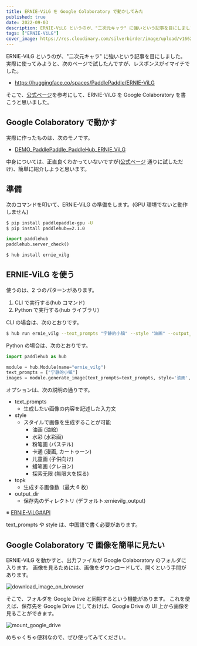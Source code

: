 ```yaml
---
title: ERNIE-ViLG を Google Colaboratory で動かしてみた
published: true
date: 2022-09-03
description: ERNIE-ViLG というのが、"二次元キャラ" に強いという記事を目にしました。実際に使ってみようと、次のページで試したんですが、レスポンスがイマイチでした。そこで、次の記事を参考にして、ERNIE-ViLG を Google Colaboratory で動かすようにしました。
tags: ["ERNIE-ViLG"]
cover_image: https://res.cloudinary.com/silverbirder/image/upload/v1662181776/silver-birder.github.io/blog/ERNIE-ViLG-DEMO.png
---
```


ERNIE-ViLG というのが、"二次元キャラ" に強いという記事を目にしました。
実際に使ってみようと、次のページで試したんですが、レスポンスがイマイチでした。

- https://huggingface.co/spaces/PaddlePaddle/ERNIE-ViLG

そこで、[公式ページ](https://github.com/PaddlePaddle/PaddleHub/tree/develop/modules/image/text_to_image/ernie_vilg)を参考にして、ERNIE-ViLG を Google Colaboratory を書こうと思いました。

## Google Colaboratory で動かす

実際に作ったものは、次のモノです。

- [DEMO_PaddlePaddle_PaddleHub_ERNIE_ViLG](https://colab.research.google.com/github/silverbirder/DEMO-PaddlePaddle-PaddleHub-ERNIE-ViLG/blob/main/src/DEMO_PaddlePaddle_PaddleHub_ERNIE_ViLG.ipynb)

中身については、正直良くわかっていないですが([公式ページ](https://github.com/PaddlePaddle/PaddleHub/tree/develop/modules/image/text_to_image/ernie_vilg) 通りに試しただけ)、簡単に紹介しようと思います。

## 準備

次のコマンドを叩いて、ERNIE-ViLG の準備をします。(GPU 環境でないと動作しません)

```bash
$ pip install paddlepaddle-gpu -U
$ pip install paddlehub==2.1.0
```

```python
import paddlehub
paddlehub.server_check()
```

```bash
$ hub install ernie_vilg
```

## ERNIE-ViLG を使う

使うのは、2 つのパターンがあります。

1. CLI で実行する(hub コマンド)
2. Python で実行する(hub ライブラリ)

CLI の場合は、次のとおりです。

```bash
$ hub run ernie_vilg --text_prompts "宁静的小镇" --style "油画" --output_dir ernie_vilg_out
```

Python の場合は、次のとおりです。

```python
import paddlehub as hub

module = hub.Module(name="ernie_vilg")
text_prompts = ["宁静的小镇"]
images = module.generate_image(text_prompts=text_prompts, style='油画', output_dir='./ernie_vilg_out/')
```

オプションは、次の説明の通りです。

- text_prompts
  - 生成したい画像の内容を記述した入力文
- style
  - スタイルで画像を生成することが可能
    - 油画 (油絵)
    - 水彩 (水彩画)
    - 粉笔画 (パステル)
    - 卡通 (漫画, カートゥーン)
    - 儿童画 (子供向け)
    - 蜡笔画 (クレヨン)
    - 探索无限 (無限大を探る)
- topk
  - 生成する画像数（最大 6 枚）
- output_dir
  - 保存先のディレクトリ (デフォルト:ernievilg_output)

※ [ERNIE-ViLG#API](https://github.com/PaddlePaddle/PaddleHub/tree/develop/modules/image/text_to_image/ernie_vilg#3api)

text_prompts や style は、中国語で書く必要があります。

## Google Colaboratory で 画像を簡単に見たい

ERNIE-ViLG を動かすと、出力ファイルが Google Colaboratory のフォルダに入ります。
画像を見るためには、画像をダウンロードして、開くという手間があります。

![download_image_on_browser](https://res.cloudinary.com/silverbirder/image/upload/v1662183656/silver-birder.github.io/blog/download_image_on_browser.png)

そこで、フォルダを Google Drive と同期するという機能があります。
これを使えば、保存先を Google Drive にしておけば、Google Drive の UI 上から画像を見ることができます。

![mount_google_drive](https://res.cloudinary.com/silverbirder/image/upload/v1662183656/silver-birder.github.io/blog/mount_google_drive.png)

めちゃくちゃ便利なので、ぜひ使ってみてください。
